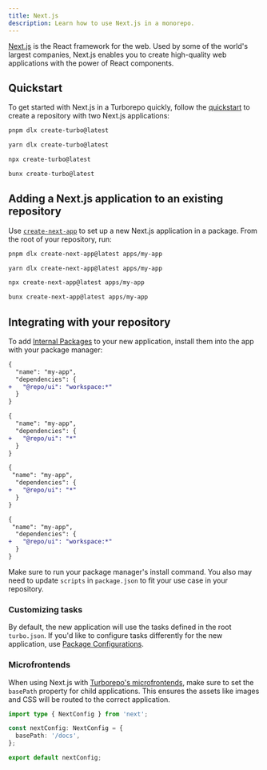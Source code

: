 ```yaml
---
title: Next.js
description: Learn how to use Next.js in a monorepo.
---
```



[Next.js](https://nextjs.org) is the React framework for the web. Used by some of the world's largest companies, Next.js enables you to create high-quality web applications with the power of React components.

## Quickstart

To get started with Next.js in a Turborepo quickly, follow the [quickstart](/docs/getting-started/installation) to create a repository with two Next.js applications:

<PackageManagerTabs>

<Tab value="pnpm">

```bash title="Terminal"
pnpm dlx create-turbo@latest
```

</Tab>

<Tab value="yarn">

```bash title="Terminal"
yarn dlx create-turbo@latest
```

</Tab>

<Tab value="npm">

```bash title="Terminal"
npx create-turbo@latest
```

</Tab>

<Tab value="bun (Beta)">

```bash title="Terminal"
bunx create-turbo@latest
```

</Tab>
</PackageManagerTabs>

## Adding a Next.js application to an existing repository

Use [`create-next-app`](https://nextjs.org/docs/app/api-reference/create-next-app) to set up a new Next.js application in a package. From the root of your repository, run:

<PackageManagerTabs>

<Tab value="pnpm">

```bash title="Terminal"
pnpm dlx create-next-app@latest apps/my-app
```

</Tab>

<Tab value="yarn">

```bash title="Terminal"
yarn dlx create-next-app@latest apps/my-app
```

</Tab>

<Tab value="npm">

```bash title="Terminal"
npx create-next-app@latest apps/my-app
```

</Tab>

<Tab value="bun (Beta)">

```bash title="Terminal"
bunx create-next-app@latest apps/my-app
```

</Tab>
</PackageManagerTabs>

## Integrating with your repository

To add [Internal Packages](/docs/core-concepts/internal-packages) to your new application, install them into the app with your package manager:

<PackageManagerTabs>

<Tab value="pnpm">

```diff title="./apps/my-app/package.json"
{
  "name": "my-app",
  "dependencies": {
+   "@repo/ui": "workspace:*"
  }
}
```

</Tab>

<Tab value="yarn">

```diff title="./apps/my-app/package.json"
{
  "name": "my-app",
  "dependencies": {
+   "@repo/ui": "*"
  }
}
```

</Tab>

<Tab value="npm">

```diff title="./apps/my-app/package.json"
{
 "name": "my-app",
  "dependencies": {
+   "@repo/ui": "*"
  }
}
```

</Tab>

<Tab value="bun (Beta)">

```diff title="./apps/my-app/package.json"
{
 "name": "my-app",
  "dependencies": {
+   "@repo/ui": "workspace:*"
  }
}
```

</Tab>
</PackageManagerTabs>

Make sure to run your package manager's install command. You also may need to update `scripts` in `package.json` to fit your use case in your repository.

### Customizing tasks

By default, the new application will use the tasks defined in the root `turbo.json`. If you'd like to configure tasks differently for the new application, use [Package Configurations](/docs/reference/package-configurations).

### Microfrontends

When using Next.js with [Turborepo's microfrontends](/docs/guides/microfrontends), make sure to set the `basePath` property for child applications. This ensures the assets like images and CSS will be routed to the correct application.

```ts title="./apps/my-app/next.config.ts"
import type { NextConfig } from 'next';

const nextConfig: NextConfig = {
  basePath: '/docs',
};

export default nextConfig;
```
